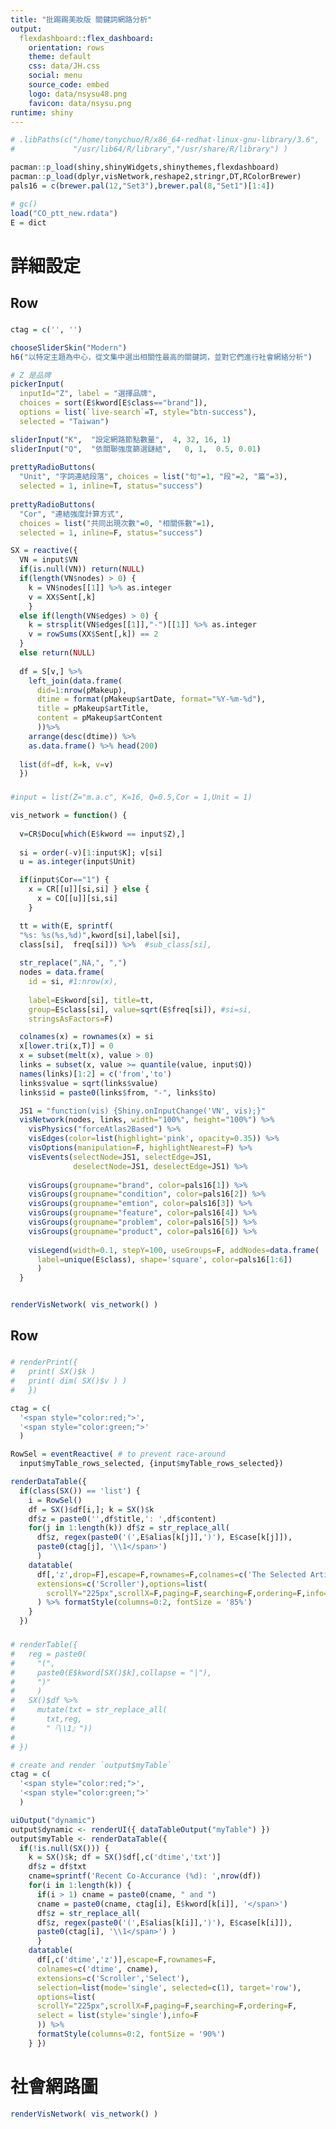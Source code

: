 ```yaml
---
title: "批踢踢美妝版 關鍵詞網路分析"
output: 
  flexdashboard::flex_dashboard:
    orientation: rows
    theme: default
    css: data/JH.css
    social: menu
    source_code: embed 
    logo: data/nsysu48.png
    favicon: data/nsysu.png
runtime: shiny
---
```


```r
# .libPaths(c("/home/tonychuo/R/x86_64-redhat-linux-gnu-library/3.6",
#             "/usr/lib64/R/library","/usr/share/R/library") )

pacman::p_load(shiny,shinyWidgets,shinythemes,flexdashboard)
pacman::p_load(dplyr,visNetwork,reshape2,stringr,DT,RColorBrewer)
pals16 = c(brewer.pal(12,"Set3"),brewer.pal(8,"Set1")[1:4])

# gc()
load("CO_ptt_new.rdata")
E = dict
```

詳細設定 {data-icon="fa-cogs"}
=====================================================

Row {data-height=75%}
-----------------------------------------------------
### {data-width=25%}
```r
ctag = c('', '')

chooseSliderSkin("Modern")
h6("以特定主題為中心，從文集中選出相關性最高的關鍵詞，並對它們進行社會網絡分析")

# Z 是品牌
pickerInput(
  inputId="Z", label = "選擇品牌", 
  choices = sort(E$kword[E$class=="brand"]),
  options = list(`live-search`=T, style="btn-success"),
  selected = "Taiwan")

sliderInput("K",  "設定網路節點數量",  4, 32, 16, 1)
sliderInput("Q",  "依關聯強度篩選鏈結",   0, 1,  0.5, 0.01)
        
prettyRadioButtons(
  "Unit", "字詞連結段落", choices = list("句"=1, "段"=2, "篇"=3),
  selected = 1, inline=T, status="success")
        
prettyRadioButtons(
  "Cor", "連結強度計算方式", 
  choices = list("共同出現次數"=0, "相關係數"=1),
  selected = 1, inline=F, status="success")

SX = reactive({
  VN = input$VN
  if(is.null(VN)) return(NULL)
  if(length(VN$nodes) > 0) {
    k = VN$nodes[[1]] %>% as.integer
    v = XX$Sent[,k]
    }
  else if(length(VN$edges) > 0) {
    k = strsplit(VN$edges[[1]],"-")[[1]] %>% as.integer
    v = rowSums(XX$Sent[,k]) == 2 
  }
  else return(NULL)
  
  df = S[v,] %>% 
    left_join(data.frame(
      did=1:nrow(pMakeup), 
      dtime = format(pMakeup$artDate, format="%Y-%m-%d"),
      title = pMakeup$artTitle,
      content = pMakeup$artContent
      ))%>%
    arrange(desc(dtime)) %>% 
    as.data.frame() %>% head(200)
  
  list(df=df, k=k, v=v)
  })

```

### {data-width=75%}
```r

#input = list(Z="m.a.c", K=16, Q=0.5,Cor = 1,Unit = 1)

vis_network = function() {
  
  v=CR$Docu[which(E$kword == input$Z),]
  
  si = order(-v)[1:input$K]; v[si]
  u = as.integer(input$Unit)

  if(input$Cor=="1") {
    x = CR[[u]][si,si] } else {
      x = CO[[u]][si,si]
    }

  tt = with(E, sprintf(
  "%s: %s(%s,%d)",kword[si],label[si],
  class[si],  freq[si])) %>%  #sub_class[si],
    
  str_replace(",NA,", ",")
  nodes = data.frame(
    id = si, #1:nrow(x), 
    
    label=E$kword[si], title=tt,
    group=E$class[si], value=sqrt(E$freq[si]), #si=si, 
    stringsAsFactors=F)

  colnames(x) = rownames(x) = si
  x[lower.tri(x,T)] = 0
  x = subset(melt(x), value > 0)
  links = subset(x, value >= quantile(value, input$Q))
  names(links)[1:2] = c('from','to')
  links$value = sqrt(links$value)
  links$id = paste0(links$from, "-", links$to)

  JS1 = "function(vis) {Shiny.onInputChange('VN', vis);}"
  visNetwork(nodes, links, width="100%", height="100%") %>%
    visPhysics("forceAtlas2Based") %>%
    visEdges(color=list(highlight='pink', opacity=0.35)) %>% 
    visOptions(manipulation=F, highlightNearest=F) %>% 
    visEvents(selectNode=JS1, selectEdge=JS1, 
              deselectNode=JS1, deselectEdge=JS1) %>% 
    
    visGroups(groupname="brand", color=pals16[1]) %>% 
    visGroups(groupname="condition", color=pals16[2]) %>% 
    visGroups(groupname="emtion", color=pals16[3]) %>% 
    visGroups(groupname="feature", color=pals16[4]) %>% 
    visGroups(groupname="problem", color=pals16[5]) %>% 
    visGroups(groupname="product", color=pals16[6]) %>% 
    
    visLegend(width=0.1, stepY=100, useGroups=F, addNodes=data.frame(
      label=unique(E$class), shape='square', color=pals16[1:6]) 
      )
  }


renderVisNetwork( vis_network() )

```


Row {data-height=25%}
-----------------------------------------------------
### {data-width=35%}
```r
# renderPrint({
#   print( SX()$k )
#   print( dim( SX()$v ) )
#   })

ctag = c(
  '<span style="color:red;">', 
  '<span style="color:green;">'
  )

RowSel = eventReactive( # to prevent race-around
  input$myTable_rows_selected, {input$myTable_rows_selected})

renderDataTable({
  if(class(SX()) == 'list') {
    i = RowSel()
    df = SX()$df[i,]; k = SX()$k
    df$z = paste0('',df$title,': ',df$content)
    for(j in 1:length(k)) df$z = str_replace_all(
      df$z, regex(paste0('(',E$alias[k[j]],')'), E$case[k[j]]),
      paste0(ctag[j], '\\1</span>')
      )
    datatable(
      df[,'z',drop=F],escape=F,rownames=F,colnames=c('The Selected Article'),
      extensions=c('Scroller'),options=list(
        scrollY="225px",scrollX=F,paging=F,searching=F,ordering=F,info=F)
      ) %>% formatStyle(columns=0:2, fontSize = '85%')
    }
  })


```

### {data-width=65%}
```r
# renderTable({
#   reg = paste0(
#     "(",
#     paste0(E$kword[SX()$k],collapse = "|"),
#     ")"
#     )
#   SX()$df %>% 
#     mutate(txt = str_replace_all(
#       txt,reg, 
#       "『\\1』"))
#   
# })

# create and render `output$myTable`  
ctag = c(
  '<span style="color:red;">', 
  '<span style="color:green;">'
  )

uiOutput("dynamic")
output$dynamic <- renderUI({ dataTableOutput("myTable") })
output$myTable <- renderDataTable({
  if(!is.null(SX())) {
    k = SX()$k; df = SX()$df[,c('dtime','txt')]
    df$z = df$txt
    cname=sprintf('Recent Co-Accurance (%d): ',nrow(df))
    for(i in 1:length(k)) {
      if(i > 1) cname = paste0(cname, " and ")
      cname = paste0(cname, ctag[i], E$kword[k[i]], '</span>')
      df$z = str_replace_all(
      df$z, regex(paste0('(',E$alias[k[i]],')'), E$case[k[i]]),
      paste0(ctag[i], '\\1</span>') )
      }
    datatable(
      df[,c('dtime','z')],escape=F,rownames=F,
      colnames=c('dtime', cname),
      extensions=c('Scroller','Select'),
      selection=list(mode='single', selected=c(1), target='row'),
      options=list(
      scrollY="225px",scrollX=F,paging=F,searching=F,ordering=F,
      select = list(style='single'),info=F
      )) %>%
      formatStyle(columns=0:2, fontSize = '90%')
    } })

```


社會網路圖 {data-icon="fa-share-alt"}
=====================================================
```r
renderVisNetwork( vis_network() )
```